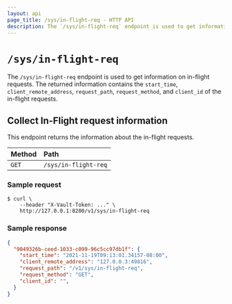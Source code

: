 ```yaml
---
layout: api
page_title: /sys/in-flight-req - HTTP API
description: The `/sys/in-flight-req` endpoint is used to get information on in-flight requests.
---
```


# `/sys/in-flight-req`

The `/sys/in-flight-req` endpoint is used to get information on in-flight requests.
The returned information contains the `start_time`, `client_remote_address`, `request_path`,
`request_method`, and `client_id` of the in-flight requests.

## Collect In-Flight request information

This endpoint returns the information about the in-flight requests.

| Method | Path        |
| :----- | :---------- |
| `GET`  | `/sys/in-flight-req` |

### Sample request

```shell-session
$ curl \
    --header "X-Vault-Token: ..." \
    http://127.0.0.1:8200/v1/sys/in-flight-req
```

### Sample response

```json
{
  "9049326b-ceed-1033-c099-96c5cc97db1f": {
    "start_time": "2021-11-19T09:13:01.34157-08:00",
    "client_remote_address": "127.0.0.3:49816",
    "request_path": "/v1/sys/in-flight-req",
    "request_method": "GET",
    "client_id": "",
  }
}
```
